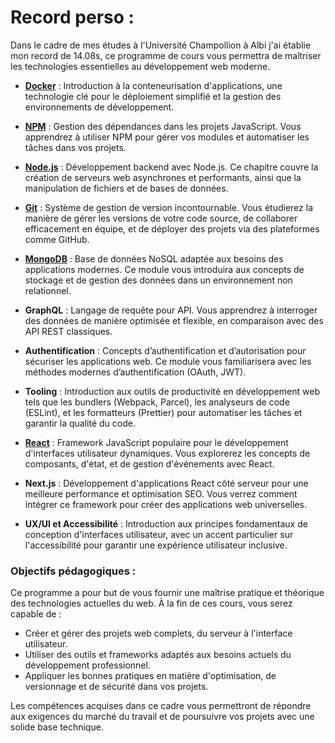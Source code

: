 # Record perso :

Dans le cadre de mes études à l'Université Champollion à Albi j'ai établie mon record de 14.08s, ce programme de cours vous permettra de maîtriser les technologies essentielles au développement web moderne.

- **[Docker](/docker)** : Introduction à la conteneurisation d'applications, une technologie clé pour le déploiement simplifié et la gestion des environnements de développement.

- **[NPM](/NPM)** : Gestion des dépendances dans les projets JavaScript. Vous apprendrez à utiliser NPM pour gérer vos modules et automatiser les tâches dans vos projets.

- **[Node.js](/node.js)** : Développement backend avec Node.js. Ce chapitre couvre la création de serveurs web asynchrones et performants, ainsi que la manipulation de fichiers et de bases de données.

- **[Git](/git)** : Système de gestion de version incontournable. Vous étudierez la manière de gérer les versions de votre code source, de collaborer efficacement en équipe, et de déployer des projets via des plateformes comme GitHub.

- **[MongoDB](/mongoDB)** : Base de données NoSQL adaptée aux besoins des applications modernes. Ce module vous introduira aux concepts de stockage et de gestion des données dans un environnement non relationnel.

- **GraphQL** : Langage de requête pour API. Vous apprendrez à interroger des données de manière optimisée et flexible, en comparaison avec des API REST classiques.

- **Authentification** : Concepts d’authentification et d’autorisation pour sécuriser les applications web. Ce module vous familiarisera avec les méthodes modernes d’authentification (OAuth, JWT).

- **Tooling** : Introduction aux outils de productivité en développement web tels que les bundlers (Webpack, Parcel), les analyseurs de code (ESLint), et les formatteurs (Prettier) pour automatiser les tâches et garantir la qualité du code.

- **[React](/react)** : Framework JavaScript populaire pour le développement d'interfaces utilisateur dynamiques. Vous explorerez les concepts de composants, d'état, et de gestion d'événements avec React.

- **Next.js** : Développement d'applications React côté serveur pour une meilleure performance et optimisation SEO. Vous verrez comment intégrer ce framework pour créer des applications web universelles.

- **UX/UI et Accessibilité** : Introduction aux principes fondamentaux de conception d'interfaces utilisateur, avec un accent particulier sur l'accessibilité pour garantir une expérience utilisateur inclusive.

### Objectifs pédagogiques :

Ce programme a pour but de vous fournir une maîtrise pratique et théorique des technologies actuelles du web. À la fin de ces cours, vous serez capable de :

- Créer et gérer des projets web complets, du serveur à l'interface utilisateur.
- Utiliser des outils et frameworks adaptés aux besoins actuels du développement professionnel.
- Appliquer les bonnes pratiques en matière d'optimisation, de versionnage et de sécurité dans vos projets.

Les compétences acquises dans ce cadre vous permettront de répondre aux exigences du marché du travail et de poursuivre vos projets avec une solide base technique.